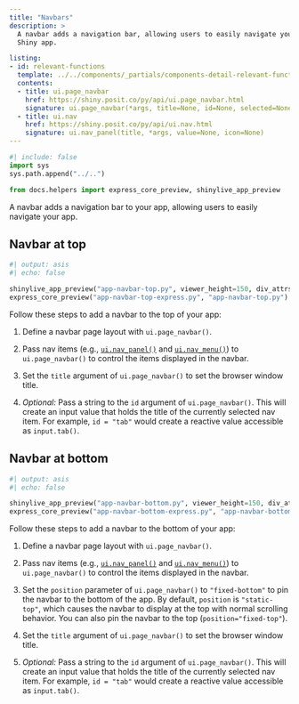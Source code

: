 ```yaml
---
title: "Navbars"
description: >
  A navbar adds a navigation bar, allowing users to easily navigate your
  Shiny app.

listing:
- id: relevant-functions
  template: ../../components/_partials/components-detail-relevant-functions.ejs
  contents:
  - title: ui.page_navbar
    href: https://shiny.posit.co/py/api/ui.page_navbar.html
    signature: ui.page_navbar(*args, title=None, id=None, selected=None, sidebar=None, fillable=True, fillable_mobile=False, gap=None, padding=None, position='static-top', header=None, footer=None, bg=None, inverse=False, underline=True, collapsible=True, fluid=True, window_title=MISSING, lang=None)
  - title: ui.nav
    href: https://shiny.posit.co/py/api/ui.nav.html
    signature: ui.nav_panel(title, *args, value=None, icon=None)
---
```


```python
#| include: false
import sys
sys.path.append("../..")

from docs.helpers import express_core_preview, shinylive_app_preview
```

A navbar adds a navigation bar to your app, allowing users to easily navigate your app.

:::{#relevant-functions}
:::

## Navbar at top

:::{.column-screen-inset-right style="max-width:800px;"}

```python
#| output: asis
#| echo: false

shinylive_app_preview("app-navbar-top.py", viewer_height=150, div_attrs=".p-0")
express_core_preview("app-navbar-top-express.py", "app-navbar-top.py")
```

:::

Follow these steps to add a navbar to the top of your app:

  1. Define a navbar page layout with `ui.page_navbar()`.

  2. Pass nav items (e.g., [`ui.nav_panel()`](https://shiny.posit.co/py/api/ui.nav.html) and [`ui.nav_menu()`](https://shiny.posit.co/py/api/ui.nav_menu.html)) to `ui.page_navbar()` to control the items displayed in the navbar.

  3. Set the `title` argument of `ui.page_navbar()` to set the browser window title.

  4. _Optional:_ Pass a string to the `id` argument of `ui.page_navbar()`. This will create an input value that holds the title of the currently selected nav item. For example, `id = "tab"` would create a reactive value accessible as `input.tab()`.



## Navbar at bottom

:::{.column-screen-inset-right style="max-width:800px;"}

```python
#| output: asis
#| echo: false

shinylive_app_preview("app-navbar-bottom.py", viewer_height=150, div_attrs=".p-0")
express_core_preview("app-navbar-bottom-express.py", "app-navbar-bottom.py")
```

:::


Follow these steps to add a navbar to the bottom of your app:

  1. Define a navbar page layout with `ui.page_navbar()`.

  2. Pass nav items (e.g., [`ui.nav_panel()`](https://shiny.posit.co/py/api/ui.nav.html) and [`ui.nav_menu()`](https://shiny.posit.co/py/api/ui.nav_menu.html)) to `ui.page_navbar()` to control the items displayed in the navbar.

  3. Set the `position` parameter of `ui.page_navbar()` to `"fixed-bottom"` to pin the navbar to the bottom of the app. By default, `position` is `"static-top"`, which causes the navbar to display at the top with normal scrolling behavior. You can also pin the navbar to the top (`position="fixed-top"`).

  4. Set the `title` argument of `ui.page_navbar()` to set the browser window title.

  5. _Optional:_ Pass a string to the `id` argument of `ui.page_navbar()`. This will create an input value that holds the title of the currently selected nav item. For example, `id = "tab"` would create a reactive value accessible as `input.tab()`.
